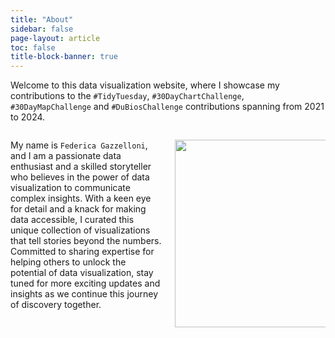 ```yaml
---
title: "About"
sidebar: false
page-layout: article
toc: false
title-block-banner: true
---
```



Welcome to this data visualization website, where I showcase my contributions to the `#TidyTuesday`, `#30DayChartChallenge`, `#30DayMapChallenge` and `#DuBiosChallenge` contributions spanning from 2021 to 2024.

:::: {.columns}

::: {.column width="50%"}

My name is `Federica Gazzelloni`, and I am a passionate data enthusiast and a skilled storyteller who believes in the power of data visualization to communicate complex insights. With a keen eye for detail and a knack for making data accessible, I curated this unique collection of visualizations that tell stories beyond the numbers. Committed to sharing expertise for helping others to unlock the potential of data visualization, stay tuned for more exciting updates and insights as we continue this journey of discovery together.

:::

::: {.column width="50%"}

![](https://pbs.twimg.com/profile_images/1687053477816471552/onGroPGf_400x400.jpg){width="300px"}

:::


::::
